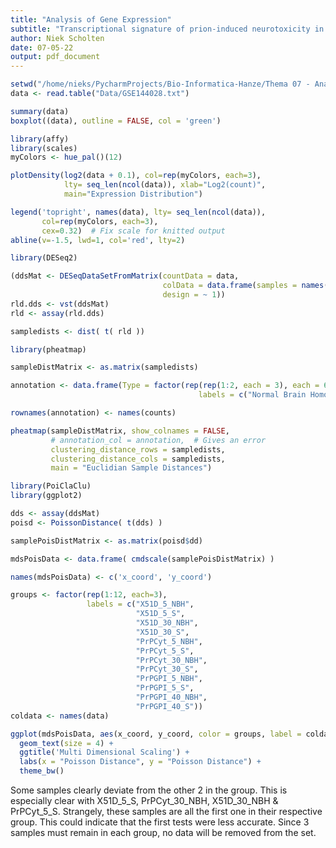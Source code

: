```yaml
---
title: "Analysis of Gene Expression"
subtitle: "Transcriptional signature of prion-induced neurotoxicity in a Drosophila model of transmissible mammalian prion disease"
author: Niek Scholten
date: 07-05-22
output: pdf_document
---
```


```r
setwd("/home/nieks/PycharmProjects/Bio-Informatica-Hanze/Thema 07 - Analyse van Genexpressie/Praktijkopdracht")
data <- read.table("Data/GSE144028.txt")
```

```r
summary(data)
boxplot((data), outline = FALSE, col = 'green')

```

```r
library(affy)
library(scales)
myColors <- hue_pal()(12)

plotDensity(log2(data + 0.1), col=rep(myColors, each=3),
            lty= seq_len(ncol(data)), xlab="Log2(count)",
            main="Expression Distribution")

legend('topright', names(data), lty= seq_len(ncol(data)),
       col=rep(myColors, each=3),
       cex=0.32)  # Fix scale for knitted output
abline(v=-1.5, lwd=1, col='red', lty=2)
```
```r
library(DESeq2)

(ddsMat <- DESeqDataSetFromMatrix(countData = data,
                                  colData = data.frame(samples = names(data)),
                                  design = ~ 1))
rld.dds <- vst(ddsMat)
rld <- assay(rld.dds)

sampledists <- dist( t( rld ))
```
```r
library(pheatmap)

sampleDistMatrix <- as.matrix(sampledists)

annotation <- data.frame(Type = factor(rep(rep(1:2, each = 3), each = 6),
                                          labels = c("Normal Brain Homogenate", "Scrapie")))

rownames(annotation) <- names(counts)

pheatmap(sampleDistMatrix, show_colnames = FALSE,
         # annotation_col = annotation,  # Gives an error
         clustering_distance_rows = sampledists,
         clustering_distance_cols = sampledists,
         main = "Euclidian Sample Distances")
```
```r
library(PoiClaClu)
library(ggplot2)

dds <- assay(ddsMat)
poisd <- PoissonDistance( t(dds) )

samplePoisDistMatrix <- as.matrix(poisd$dd)

mdsPoisData <- data.frame( cmdscale(samplePoisDistMatrix) )

names(mdsPoisData) <- c('x_coord', 'y_coord')

groups <- factor(rep(1:12, each=3),
                 labels = c("X51D_5_NBH",
                            "X51D_5_S",
                            "X51D_30_NBH",
                            "X51D_30_S",
                            "PrPCyt_5_NBH",
                            "PrPCyt_5_S",
                            "PrPCyt_30_NBH",
                            "PrPCyt_30_S",
                            "PrPGPI_5_NBH",
                            "PrPGPI_5_S",
                            "PrPGPI_40_NBH",
                            "PrPGPI_40_S"))
coldata <- names(data)

ggplot(mdsPoisData, aes(x_coord, y_coord, color = groups, label = coldata)) +
  geom_text(size = 4) +
  ggtitle('Multi Dimensional Scaling') +
  labs(x = "Poisson Distance", y = "Poisson Distance") +
  theme_bw()
```
Some samples clearly deviate from the other 2 in the group.
This is especially clear with X51D_5_S, PrPCyt_30_NBH, X51D_30_NBH & PrPCyt_5_S.
Strangely, these samples are all the first one in their respective group. This could indicate that the first tests were less accurate.
Since 3 samples must remain in each group, no data will be removed from the set.
